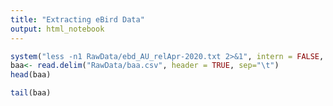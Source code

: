 ```yaml
---
title: "Extracting eBird Data"
output: html_notebook
---
```




```r
system("less -n1 RawData/ebd_AU_relApr-2020.txt 2>&1", intern = FALSE, show.output.on.console = TRUE)
baa<- read.delim("RawData/baa.csv", header = TRUE, sep="\t")
head(baa)

```

```r
tail(baa)
```

